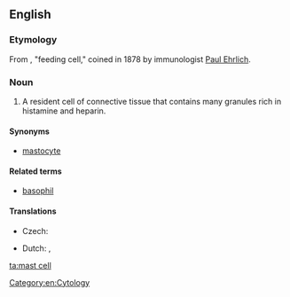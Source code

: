 ==English==

===Etymology===

From {{etyl|de}} {{term|Mastzelle}} {{f}}, "feeding cell," coined in 1878 by immunologist [[w:Paul Ehrlich|Paul Ehrlich]].

===Noun===
{{en-noun|head=[[mast]] [[cell]]}}
{{wikipedia}}
# A resident cell of connective tissue that contains many granules rich in histamine and heparin.

====Synonyms====
*[[mastocyte]]

====Related terms====
*[[basophil]]

====Translations====
{{trans-top|cell}}
* Czech: {{t-|cs|žírná buňka|f}}
{{trans-mid}}
* Dutch: {{t-|nl|mestcel|f|m}}, {{t+|nl|mastocyt|m}}
{{trans-bottom}}

[[Category:en:Cytology]]

[[ta:mast cell]]